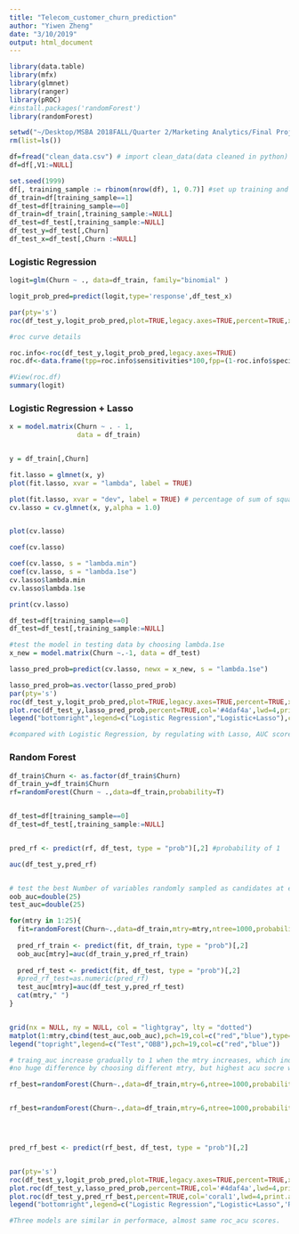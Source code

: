 ```yaml
---
title: "Telecom_customer_churn_prediction"
author: "Yiwen Zheng"
date: "3/10/2019"
output: html_document
---
```

```r

library(data.table)
library(mfx)
library(glmnet)
library(ranger)
library(pROC)
#install.packages('randomForest')
library(randomForest)
```

```r

setwd("~/Desktop/MSBA 2018FALL/Quarter 2/Marketing Analytics/Final Project")
rm(list=ls()) 
```

```r
df=fread("clean_data.csv") # import clean_data(data cleaned in python)
df=df[,V1:=NULL]
```

```r
set.seed(1999)
df[, training_sample := rbinom(nrow(df), 1, 0.7)] #set up training and testing sample
df_train=df[training_sample==1]
df_test=df[training_sample==0]
df_train=df_train[,training_sample:=NULL]
df_test=df_test[,training_sample:=NULL]
df_test_y=df_test[,Churn]
df_test_x=df_test[,Churn :=NULL]

```
### Logistic Regression
```r
logit=glm(Churn ~ ., data=df_train, family="binomial" )

logit_prob_pred=predict(logit,type='response',df_test_x)

par(pty='s')
roc(df_test_y,logit_prob_pred,plot=TRUE,legacy.axes=TRUE,percent=TRUE,xlab='False Positive Percentage',ylab='True Positive Percentage',col='#3773b8',lwd=4,print.auc=TRUE)

#roc curve details

roc.info<-roc(df_test_y,logit_prob_pred,legacy.axes=TRUE)
roc.df<-data.frame(tpp=roc.info$sensitivities*100,fpp=(1-roc.info$specificities)*100,thresholds=roc.info$thresholds)

#View(roc.df)
summary(logit)
```


### Logistic Regression + Lasso
```r

x = model.matrix(Churn ~ . - 1,
                 data = df_train)


y = df_train[,Churn]

fit.lasso = glmnet(x, y)
plot(fit.lasso, xvar = "lambda", label = TRUE)

plot(fit.lasso, xvar = "dev", label = TRUE) # percentage of sum of squares explained
cv.lasso = cv.glmnet(x, y,alpha = 1.0)


plot(cv.lasso)

coef(cv.lasso)

coef(cv.lasso, s = "lambda.min")
coef(cv.lasso, s = "lambda.1se")
cv.lasso$lambda.min
cv.lasso$lambda.1se

print(cv.lasso)

df_test=df[training_sample==0]
df_test=df_test[,training_sample:=NULL]

#test the model in testing data by choosing lambda.1se
x_new = model.matrix(Churn ~.-1, data = df_test)

lasso_pred_prob=predict(cv.lasso, newx = x_new, s = "lambda.1se")

lasso_pred_prob=as.vector(lasso_pred_prob)
par(pty='s')
roc(df_test_y,logit_prob_pred,plot=TRUE,legacy.axes=TRUE,percent=TRUE,xlab='False Positive Percentage',ylab='True Positive Percentage',col='#3773b8',lwd=4,print.auc=TRUE)
plot.roc(df_test_y,lasso_pred_prob,percent=TRUE,col='#4daf4a',lwd=4,print.auc=TRUE,add=TRUE,print.auc.y=40)
legend("bottomright",legend=c("Logistic Regression","Logistic+Lasso"),col=c("#377eb8","#4daf4a"),lwd=4)

#compared with Logistic Regression, by regulating with Lasso, AUC score slightly decreased
```
### Random Forest
```r
df_train$Churn <- as.factor(df_train$Churn)
df_train_y=df_train$Churn
rf=randomForest(Churn ~ .,data=df_train,probability=T)


df_test=df[training_sample==0]
df_test=df_test[,training_sample:=NULL]


pred_rf <- predict(rf, df_test, type = "prob")[,2] #probability of 1

auc(df_test_y,pred_rf)


# test the best Number of variables randomly sampled as candidates at each split in terms of auc score
oob_auc=double(25)
test_auc=double(25)

for(mtry in 1:25){
  fit=randomForest(Churn~.,data=df_train,mtry=mtry,ntree=1000,probability=T,nodesize =35)
  
  pred_rf_train <- predict(fit, df_train, type = "prob")[,2]
  oob_auc[mtry]=auc(df_train_y,pred_rf_train)
  
  pred_rf_test <- predict(fit, df_test, type = "prob")[,2]
  #pred_rf_test=as.numeric(pred_rf)
  test_auc[mtry]=auc(df_test_y,pred_rf_test)
  cat(mtry," ")
}


grid(nx = NULL, ny = NULL, col = "lightgray", lty = "dotted")
matplot(1:mtry,cbind(test_auc,oob_auc),pch=19,col=c("red","blue"),type="b",ylab="Auc Score")
legend("topright",legend=c("Test","OBB"),pch=19,col=c("red","blue"))

# traing_auc increase gradually to 1 when the mtry increases, which indicating overfitting thus, the testing acu starts decreasing as long as mtry increases.
#no huge difference by choosing different mtry, but highest acu socre when mtry =6

rf_best=randomForest(Churn~.,data=df_train,mtry=6,ntree=1000,probability=T,nodesize =35)


rf_best=randomForest(Churn~.,data=df_train,mtry=6,ntree=1000,probability=T,nodesize =35)




pred_rf_best <- predict(rf_best, df_test, type = "prob")[,2]


par(pty='s')
roc(df_test_y,logit_prob_pred,plot=TRUE,legacy.axes=TRUE,percent=TRUE,xlab='False Positive Percentage',ylab='True Positive Percentage',col='#3773b8',lwd=4,print.auc=TRUE)
plot.roc(df_test_y,lasso_pred_prob,percent=TRUE,col='#4daf4a',lwd=4,print.auc=TRUE,add=TRUE,print.auc.y=40)
plot.roc(df_test_y,pred_rf_best,percent=TRUE,col='coral1',lwd=4,print.auc=TRUE,add=TRUE,print.auc.y=60)
legend("bottomright",legend=c("Logistic Regression","Logistic+Lasso",'Random Forest'),col=c("#377eb8","#4daf4a",'coral1'),lwd=4)

#Three models are similar in performace, almost same roc_acu scores.

```

